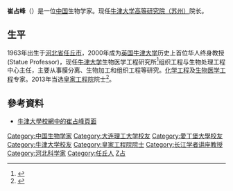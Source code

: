 {{expand|time=2012-03-04T21:19:13+00:00}}
'''崔占峰'''（{{Bd|1963年|11月}}）是一位[[中国|中国]]生物学家。现任[[牛津大学高等研究院（苏州）|牛津大学高等研究院（苏州）]]院长。

==生平==
1963年出生于[[河北省|河北省]][[任丘市|任丘市]]，2000年成为[[英国|英国]][[牛津大学|牛津大学]]历史上首位华人终身教授(Statue Professor)，现任[[牛津大学|牛津大学]]生物医学工程研究所<ref>{{Cite web |url=http://www.ibme.ox.ac.uk/ |title=牛津大学生物医学研究所 |accessdate=2020-10-08 |archive-date=2013-09-28 |archive-url=https://web.archive.org/web/20130928164027/http://www.ibme.ox.ac.uk/ |dead-url=no }}</ref>组织工程与生物处理工程中心主任，主要从事膜分离、生物加工和组织工程等研究。[[化学工程|化学工程]]及[[生物医学工程|生物医学工程]]专家。2013年当选[[皇家工程院|皇家工程院]]院士<ref>{{Cite web |url=http://www.raeng.org.uk/about/fellowship/new_fellows_biogs/2013/Professor_Zhanfeng_CUI.htm |title=崔占峰教授当选2013皇家工程院院士 |accessdate=2013-09-24 |archive-date=2013-09-27 |archive-url=https://web.archive.org/web/20130927102037/http://www.raeng.org.uk/about/fellowship/new_fellows_biogs/2013/Professor_Zhanfeng_CUI.htm |dead-url=no }}</ref>。

== 參考資料 ==
{{reflist}}
*{{en}} [https://web.archive.org/web/20150407033713/http://www.eng.ox.ac.uk/chemeng/Cui/index.htm 牛津大學校網中的崔占峰頁面]

{{DEFAULTSORT:Cui zhanfeng}}
[[Category:中国生物学家|Category:中国生物学家]]
[[Category:大连理工大学校友|Category:大连理工大学校友]]
[[Category:愛丁堡大學校友|Category:愛丁堡大學校友]]
[[Category:牛津大学校友|Category:牛津大学校友]]
[[Category:皇家工程院院士|Category:皇家工程院院士]]
[[Category:长江学者讲座教授|Category:长江学者讲座教授]]
[[Category:河北科学家|Category:河北科学家]]
[[Category:任丘人|Category:任丘人]]
[[Category:崔姓|Z占]]